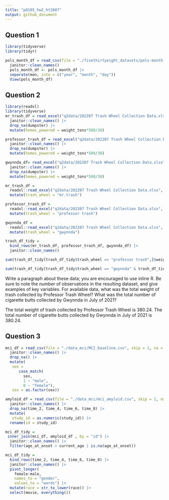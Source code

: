 ```yaml
---
title: "p8105_hw2_ht2607"
output: github_document
---
```


## Question 1

```r
library(tidyverse)
library(tidyr)
```

```r
pols_month_df = read_csv(file = "./fivethirtyeight_datasets/pols-month.csv") |>
  janitor::clean_names()
  pols_month_df <- pols_month_df |> 
  separate(mon, into = c("year", "month", "day"))
  View(pols_month_df)
```

## Question 2

```r
library(readxl)
library(tidyverse)
mr_trash_df = read_excel("q2data/202207 Trash Wheel Collection Data.xlsx", sheet = "Mr. Trash Wheel") |> 
  janitor::clean_names() |> 
  drop_na(dumpster) |> 
  mutate(homes_powered = weight_tons*500/30)
```

```r
professor_trash_df = read_excel("q2data/202207 Trash Wheel Collection Data.xlsx", sheet = "Professor Trash Wheel") |> 
  janitor::clean_names() |> 
  drop_na(dumpster) |> 
  mutate(homes_powered = weight_tons*500/30)
```

```r
gwynnda_df= read_excel("q2data/202207 Trash Wheel Collection Data.xlsx", sheet = "Gwynnda Trash Wheel") |> 
  janitor::clean_names() |> 
  drop_na(dumpster) |> 
  mutate(homes_powered = weight_tons*500/30)
```

```r
mr_trash_df = 
  readxl::read_excel("q2data/202207 Trash Wheel Collection Data.xlsx", sheet = "Professor Trash Wheel") |>
  mutate(trash_wheel = "mr.trash")

professor_trash_df = 
  readxl::read_excel("q2data/202207 Trash Wheel Collection Data.xlsx", sheet = "Professor Trash Wheel") |>
  mutate(trash_wheel = "professor trash")

gwynnda_df = 
  readxl::read_excel("q2data/202207 Trash Wheel Collection Data.xlsx", sheet = "Gwynnda Trash Wheel") |>
  mutate(trash_wheel = "gwynnda")

trash_df_tidy = 
  bind_rows(mr_trash_df, professor_trash_df, gwynnda_df) |>
  janitor::clean_names()
```

```r
sum(trash_df_tidy[trash_df_tidy$trash_wheel == "professor trash",]$weight_tons)
```
```r
sum(trash_df_tidy[trash_df_tidy$trash_wheel == "gwynnda" & trash_df_tidy$year== 2021 & trash_df_tidy$month== "July",]$cigarette_butts, na.rm = T)
```

Write a paragraph about these data; you are encouraged to use inline R. Be sure to note the number of observations in the resulting dataset, and give examples of key variables. For available data, what was the total weight of trash collected by Professor Trash Wheel? What was the total number of cigarette butts collected by Gwynnda in July of 2021?

The total weight of trash collected by Professor Trash Wheel is  380.24.
The total number of cigarette butts collected by Gwynnda in July of 2021 is 380.24.

## Question 3

```r
mci_df = read_csv(file = "./data_mci/MCI_baseline.csv", skip = 1, na = ".") |>
  janitor::clean_names() |> 
  drop_na() |> 
  mutate(
   sex = 
      case_match(
        sex, 
        1 ~ "male", 
        0 ~ "female"),
   sex = as.factor(sex))

amyloid_df = read_csv(file = "./data_mci/mci_amyloid.csv", skip = 1, na = "NA") |>
  janitor::clean_names() |> 
  drop_na(time_2, time_4, time_6, time_8) |> 
  mutate(
   study_id = as.numeric(study_id)) |> 
  rename(id = study_id)

mci_df_tidy = 
 inner_join(mci_df, amyloid_df , by = "id") |> 
  janitor::clean_names() |> 
  filter(age_at_onset > current_age | is.na(age_at_onset))
```

```r
mci_df_tidy = 
  bind_rows(time_2, time_4, time_6, time_8) |>
  janitor::clean_names() |>
  pivot_longer(
    female:male,
    names_to = "gender", 
    values_to = "words") |>
  mutate(race = str_to_lower(race)) |> 
  select(movie, everything()) 
```

